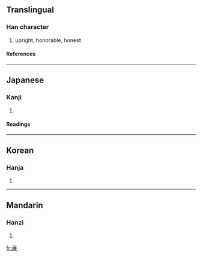 {{see|廉}}

==Translingual==
===Han character===
{{Han char|rad=亠|as=11|sn=13|four=|canj=卜竹X金 (YHXC)}}
# upright, honorable, honest
====References====
{{Han ref|kx=0089.201|hdz=10291.081|uh=4EB7|ud=20151}}
----

==Japanese==
===Kanji===
{{ja-kanji|grade=|rs=亠11}}
# {{defn|Japanese}}
====Readings====
{{ja-readings|on=[[れん]] (ren)|kun=[[かど]] (kado), [[やすい]] (yasui)}}
----
==Korean==
===Hanja===
{{ko-hanja|hangeul=렴|rv=ryeom|mr=ryŏm}}
# {{defn|Korean}}
----
==Mandarin==
===Hanzi===
{{cmn-hanzi|pin=lián (lian2), mén (men2)|wg=lien<sup>2</sup>, men<sup>2</sup>|y=}}
# {{defn|Mandarin}}

[[fr:亷]]